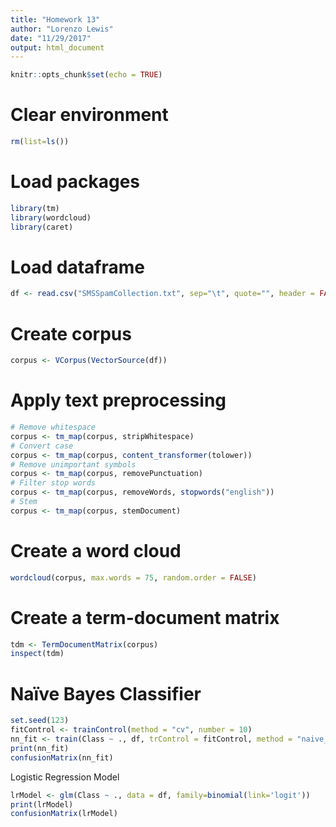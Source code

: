 ```yaml
---
title: "Homework 13"
author: "Lorenzo Lewis"
date: "11/29/2017"
output: html_document
---
```


```r
knitr::opts_chunk$set(echo = TRUE)
```

# Clear environment
```r
rm(list=ls())
```

# Load packages
```r
library(tm)
library(wordcloud)
library(caret)
```

# Load dataframe
```r
df <- read.csv("SMSSpamCollection.txt", sep="\t", quote="", header = FALSE, col.names = c("Class", "Text"))
```

# Create corpus
```r
corpus <- VCorpus(VectorSource(df))
```

# Apply text preprocessing
```r
# Remove whitespace
corpus <- tm_map(corpus, stripWhitespace)
# Convert case
corpus <- tm_map(corpus, content_transformer(tolower))
# Remove unimportant symbols
corpus <- tm_map(corpus, removePunctuation)
# Filter stop words
corpus <- tm_map(corpus, removeWords, stopwords("english"))
# Stem
corpus <- tm_map(corpus, stemDocument)
```

# Create a word cloud
```r
wordcloud(corpus, max.words = 75, random.order = FALSE)
```

# Create a term-document matrix
```r
tdm <- TermDocumentMatrix(corpus)
inspect(tdm)
```
# Naïve Bayes Classifier
```r
set.seed(123)
fitControl <- trainControl(method = "cv", number = 10)
nn_fit <- train(Class ~ ., df, trControl = fitControl, method = "naive_bayes")
print(nn_fit)
confusionMatrix(nn_fit)
```
Logistic Regression Model
```r
lrModel <- glm(Class ~ ., data = df, family=binomial(link='logit'))
print(lrModel)
confusionMatrix(lrModel)
```



